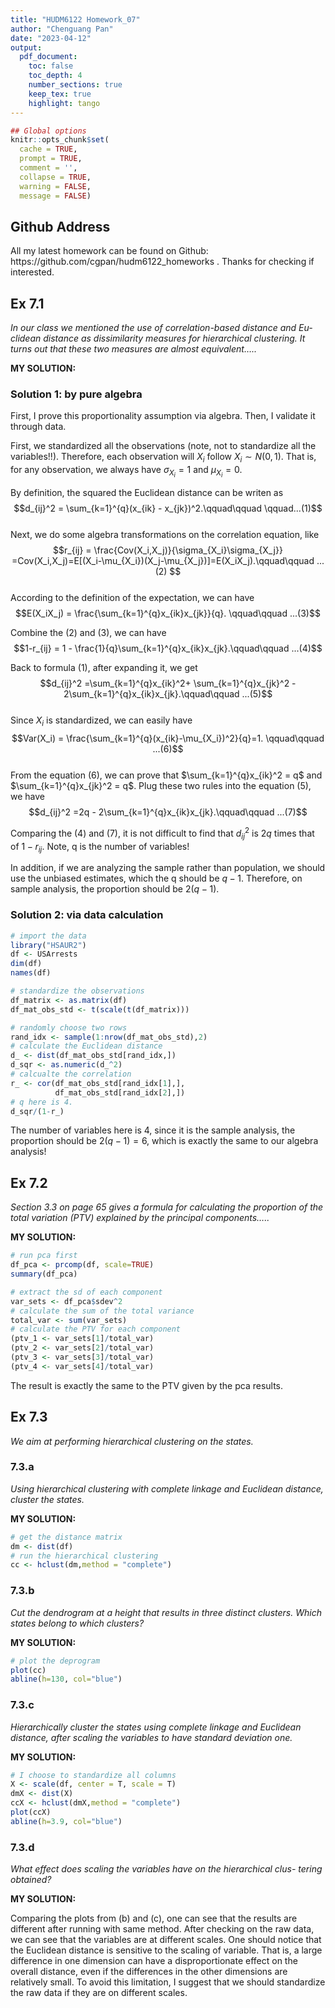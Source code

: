 ```yaml
---
title: "HUDM6122 Homework_07"
author: "Chenguang Pan"
date: "2023-04-12"
output:
  pdf_document:
    toc: false
    toc_depth: 4
    number_sections: true
    keep_tex: true
    highlight: tango
---
```


```r
## Global options
knitr::opts_chunk$set(
  cache = TRUE,
  prompt = TRUE,
  comment = '',
  collapse = TRUE,
  warning = FALSE,
  message = FALSE)
```   

## Github Address  
All my latest homework can be found on Github: https://github.com/cgpan/hudm6122_homeworks . Thanks for checking if interested.


## Ex 7.1  
*In our class we mentioned the use of correlation-based distance and Eu- clidean distance as dissimilarity measures for hierarchical clustering. It turns out that these two measures are almost equivalent.....*   

**MY SOLUTION:**   

### Solution 1: by pure algebra  

First, I prove this proportionality assumption via algebra. Then, I validate it through data. 

First, we standardized all the observations (note, not to standardize all the variables!!). Therefore, each observation will $X_i$ follow $X_i \sim N(0,1)$. That is, for any observation, we always have $\sigma_{X_i}=1$ and $\mu_{X_i} =0$.  

By definition, the squared the Euclidean distance can be writen as $$d_{ij}^2 = \sum_{k=1}^{q}(x_{ik} - x_{jk})^2.\qquad\qquad \qquad...(1)$$  
Next, we do some algebra transformations on the correlation equation, like $$r_{ij} = \frac{Cov(X_i,X_j)}{\sigma_{X_i}\sigma_{X_j}} =Cov(X_i,X_j)=E[(X_i-\mu_{X_i})(X_j-\mu_{X_j})]=E(X_iX_j).\qquad\qquad ...(2) $$  
According to the definition of the expectation, we can have $$E(X_iX_j) = \frac{\sum_{k=1}^{q}x_{ik}x_{jk}}{q}. \qquad\qquad ...(3)$$  

Combine the (2) and (3), we can have $$1-r_{ij} = 1 - \frac{1}{q}\sum_{k=1}^{q}x_{ik}x_{jk}.\qquad\qquad ...(4)$$  

Back to formula (1), after expanding it, we get $$d_{ij}^2 =\sum_{k=1}^{q}x_{ik}^2+ \sum_{k=1}^{q}x_{jk}^2 - 2\sum_{k=1}^{q}x_{ik}x_{jk}.\qquad\qquad ...(5)$$  
Since $X_i$ is standardized, we can easily have $$Var(X_i) = \frac{\sum_{k=1}^{q}(x_{ik}-\mu_{X_i})^2}{q}=1. \qquad\qquad ...(6)$$  
From the equation (6), we can prove that $\sum_{k=1}^{q}x_{ik}^2 = q$ and $\sum_{k=1}^{q}x_{jk}^2 = q$. Plug these two rules into the equation (5), we have $$d_{ij}^2 =2q - 2\sum_{k=1}^{q}x_{ik}x_{jk}.\qquad\qquad ...(7)$$  

Comparing the (4) and (7), it is not difficult to find that $d_{ij}^2$ is $2q$ times that of $1-r_{ij}.$ Note, q is the number of variables!   

In addition, if we are analyzing the sample rather than population, we should use the unbiased estimates, which the q should be $q-1$. Therefore, on sample analysis, the proportion should be $2(q-1).$

### Solution 2: via data calculation

```r
# import the data
library("HSAUR2")
df <- USArrests
dim(df)
names(df)

# standardize the observations
df_matrix <- as.matrix(df)
df_mat_obs_std <- t(scale(t(df_matrix)))

# randomly choose two rows
rand_idx <- sample(1:nrow(df_mat_obs_std),2)
# calculate the Euclidean distance
d_ <- dist(df_mat_obs_std[rand_idx,])
d_sqr <- as.numeric(d_^2)
# calcualte the correlation 
r_ <- cor(df_mat_obs_std[rand_idx[1],],
          df_mat_obs_std[rand_idx[2],])
# q here is 4. 
d_sqr/(1-r_)
```  
The number of variables here is 4, since it is the sample analysis, the proportion should be $2(q-1)= 6$, which is exactly the same to our algebra analysis!   

## Ex 7.2  
*Section 3.3 on page 65 gives a formula for calculating the proportion of the total variation (PTV) explained by the principal components.....*   

**MY SOLUTION:**   

```r
# run pca first
df_pca <- prcomp(df, scale=TRUE)
summary(df_pca)
```  
```r
# extract the sd of each component
var_sets <- df_pca$sdev^2
# calculate the sum of the total variance
total_var <- sum(var_sets)
# calculate the PTV for each component
(ptv_1 <- var_sets[1]/total_var)
(ptv_2 <- var_sets[2]/total_var)
(ptv_3 <- var_sets[3]/total_var)
(ptv_4 <- var_sets[4]/total_var)
```  
The result is exactly the same to the PTV given by the pca results.  

## Ex 7.3  
*We aim at performing hierarchical clustering on the states.*   

### 7.3.a  
*Using hierarchical clustering with complete linkage and Euclidean distance, cluster the states.*

**MY SOLUTION:**   
```r
# get the distance matrix
dm <- dist(df)
# run the hierarchical clustering
cc <- hclust(dm,method = "complete")
```  

### 7.3.b  
*Cut the dendrogram at a height that results in three distinct clusters. Which states belong to which clusters?*

**MY SOLUTION:**   

```r
# plot the deprogram
plot(cc)
abline(h=130, col="blue")
```  

### 7.3.c  
*Hierarchically cluster the states using complete linkage and Euclidean distance, after scaling the variables to have standard deviation one.*  

**MY SOLUTION:**  
```r
# I choose to standardize all columns
X <- scale(df, center = T, scale = T)
dmX <- dist(X)
ccX <- hclust(dmX,method = "complete")
plot(ccX)
abline(h=3.9, col="blue")
```  


### 7.3.d  
*What effect does scaling the variables have on the hierarchical clus- tering obtained?*   

**MY SOLUTION:**  

Comparing the plots from (b) and (c), one can see that the results are different after running with same method. After checking on the raw data, we can see that the variables are at different scales. One should notice that the Euclidean distance is sensitive to the scaling of variable. That is, a large difference in one dimension can have a disproportionate effect on the overall distance, even if the differences in the other dimensions are relatively small. To avoid this limitation, I suggest that we should standardize the raw data if they are on different scales.











